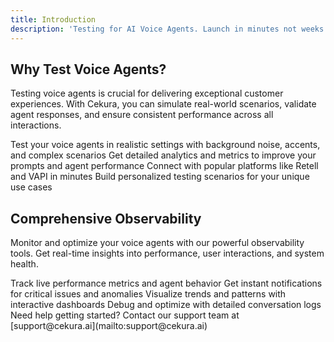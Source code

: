 ---
title: Introduction
description: 'Testing for AI Voice Agents. Launch in minutes not weeks by ensuring your agents deliver a seamless experience in every conversational scenario'
---

## Why Test Voice Agents?

Testing voice agents is crucial for delivering exceptional customer experiences. With Cekura, you can simulate real-world scenarios, validate agent responses, and ensure consistent performance across all interactions.

<CardGroup cols={2}>
  <Card
    title="Simulate Real Environments"
    icon="microphone-lines"
    href="/documentation/guides/testing-agents/custom-agent"
  >
    Test your voice agents in realistic settings with background noise, accents, and complex scenarios
  </Card>
  <Card
    title="Gain Actionable Insights"
    icon="chart-line"
    href="/documentation/key-concepts/metrics/overview"
  >
    Get detailed analytics and metrics to improve your prompts and agent performance
  </Card>
  <Card
    title="Rapid Integration"
    icon="bolt"
    href="/documentation/integrations/retell-integration"
  >
    Connect with popular platforms like Retell and VAPI in minutes
  </Card>
  <Card
    title="Custom Testing Flows"
    icon="code"
    href="/documentation/guides/testing-agents/overview"
  >
    Build personalized testing scenarios for your unique use cases
  </Card>
</CardGroup>

## Comprehensive Observability

Monitor and optimize your voice agents with our powerful observability tools. Get real-time insights into performance, user interactions, and system health.

<CardGroup cols={2}>
  <Card
    title="Real-Time Monitoring"
    icon="gauge-high"
    href="/documentation/guides/observability/custom"
  >
    Track live performance metrics and agent behavior
  </Card>
  <Card
    title="Smart Alerting"
    icon="bell"
    href="/documentation/guides/observability/vapi"
  >
    Get instant notifications for critical issues and anomalies
  </Card>
  <Card
    title="Performance Analytics"
    icon="chart-mixed"
    href="/documentation/key-concepts/metrics/overview"
  >
    Visualize trends and patterns with interactive dashboards
  </Card>
  <Card
    title="Advanced Diagnostics"
    icon="magnifying-glass-chart"
    href="/documentation/guides/observability/custom"
  >
    Debug and optimize with detailed conversation logs
  </Card>
</CardGroup>

<Note>
  Need help getting started? Contact our support team at [support@cekura.ai](mailto:support@cekura.ai)
</Note>
